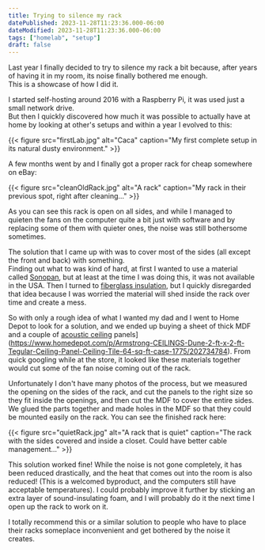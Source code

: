 ```yaml
---
title: Trying to silence my rack
datePublished: 2023-11-28T11:23:36.000-06:00
dateModified: 2023-11-28T11:23:36.000-06:00
tags: ["homelab", "setup"]
draft: false
---
```


Last year I finally decided to try to silence my rack a bit because, after years of having it in my room, its noise finally bothered me enough.  
This is a showcase of how I did it.
<!--more-->

I started self-hosting around 2016 with a Raspberry Pi, it was used just a small network drive.  
But then I quickly discovered how much it was possible to actually have at home by looking at other's setups and within a year I evolved to this:

{{< figure src="firstLab.jpg" alt="Caca" caption="My first complete setup in its natural dusty environment." >}}

A few months went by and I finally got a proper rack for cheap somewhere on eBay:

{{< figure src="cleanOldRack.jpg" alt="A rack" caption="My rack in their previous spot, right after cleaning..." >}}

As you can see this rack is open on all sides, and while I managed to quieten the fans on the computer quite a bit just with software and by replacing some of them with quieter ones, the noise was still bothersome sometimes.

The solution that I came up with was to cover most of the sides (all except the front and back) with something.  
Finding out what to was kind of hard, at first I wanted to use a material called [Sonopan](https://sonopan.com/), but at least at the time I was doing this, it was not available in the USA. Then I turned to [fiberglass insulation](https://www.lowes.com/pd/Owens-Corning-R-13-Fiberglass-Batt-Insulation-with-Sound-Barrier-15-in-W-x-93-in-L/1000500785), but I quickly disregarded that idea because I was worried the material will shed inside the rack over time and create a mess.  

So with only a rough idea of what I wanted my dad and I went to Home Depot to look for a solution, and we ended up buying a sheet of thick MDF and a couple of [acoustic ceiling](https://www.homedepot.com/p/Armstrong-CEILINGS-Dune-2-ft-x-2-ft-Tegular-Ceiling-Panel-Ceiling-Tile-64-sq-ft-case-1775/202734784) panels](https://www.homedepot.com/p/Armstrong-CEILINGS-Dune-2-ft-x-2-ft-Tegular-Ceiling-Panel-Ceiling-Tile-64-sq-ft-case-1775/202734784). From quick googling while at the store, it looked like these materials together would cut some of the fan noise coming out of the rack.

Unfortunately I don't have many photos of the process, but we measured the opening on the sides of the rack, and cut the panels to the right size so they fit inside the openings, and then cut the MDF to cover the entire sides. We glued the parts together and made holes in the MDF so that they could be mounted easily on the rack. You can see the finished rack here:

{{< figure src="quietRack.jpg" alt="A rack that is quiet" caption="The rack with the sides covered and inside a closet. Could have better cable management..." >}}

This solution worked fine! While the noise is not gone completely, it has been reduced drastically, and the heat that comes out into the room is also reduced! (This is a welcomed byproduct, and the computers still have acceptable temperatures). I could probably improve it further by sticking an extra layer of sound-insulating foam, and I will probably do it the next time I open up the rack to work on it.

I totally recommend this or a similar solution to people who have to place their racks someplace inconvenient and get bothered by the noise it creates. 
